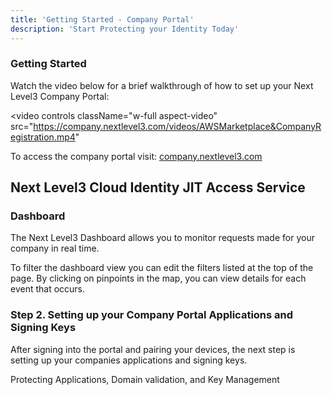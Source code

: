 ---
title: 'Getting Started - Company Portal'
description: 'Start Protecting your Identity Today'
---
### Getting Started
Watch the video below for a brief walkthrough of how to set up your Next Level3 Company Portal:

<video
  controls
  className="w-full aspect-video"
  src="https://company.nextlevel3.com/videos/AWSMarketplace&CompanyRegistration.mp4"
></video>

To access the company portal visit: [company.nextlevel3.com](https://company.nextlevel3.com)

## Next Level3 Cloud Identity JIT Access Service

### Dashboard
The Next Level3 Dashboard allows you to monitor requests made for your company in real time. 

To filter the dashboard view you can edit the filters listed at the top of the page. By clicking on pinpoints in the map, you can view details for each event that occurs.

### Step 2. Setting up your Company Portal Applications and Signing Keys
After signing into the portal and pairing your devices, the next step is setting up your companies applications and signing keys.

<Card title="Applications and Signing Keys" href="/Features/Applications and Signing Keys"> 
  Protecting Applications, Domain validation, and Key Management
</Card>
